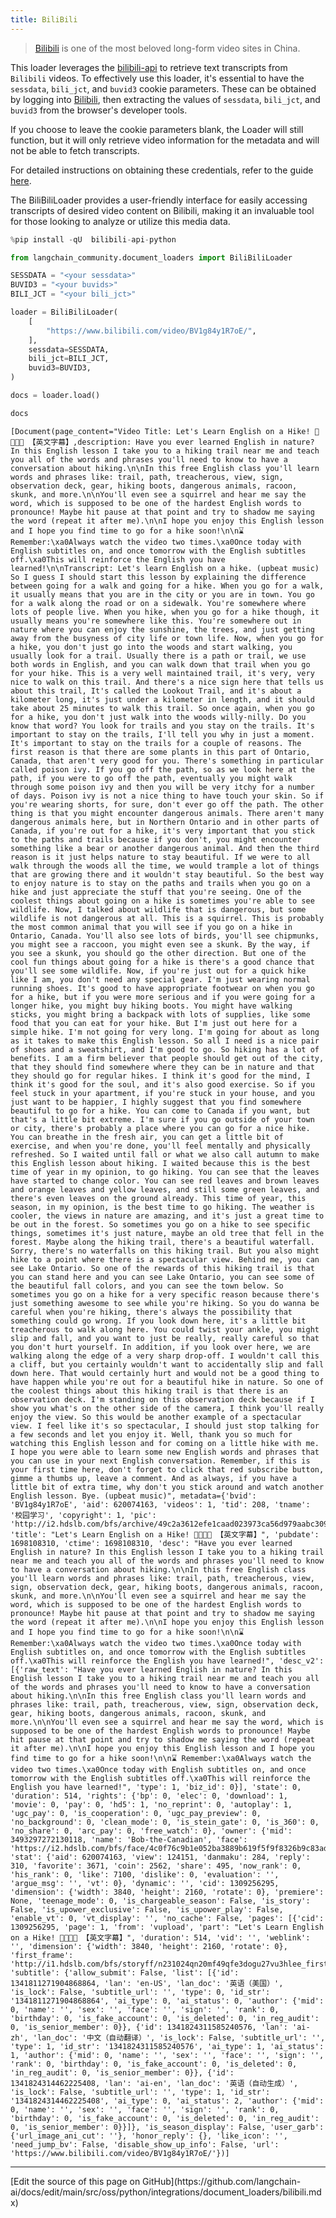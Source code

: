 ```yaml
---
title: BiliBili
---
```


>[Bilibili](https://www.bilibili.com/) is one of the most beloved long-form video sites in China.

This loader leverages the [bilibili-api](https://github.com/Nemo2011/bilibili-api) to retrieve text transcripts from `Bilibili` videos. To effectively use this loader, it's essential to have the `sessdata`, `bili_jct`, and `buvid3` cookie parameters. These can be obtained by logging into [Bilibili](https://www.bilibili.com/), then extracting the values of `sessdata`, `bili_jct`, and `buvid3` from the browser's developer tools.

If you choose to leave the cookie parameters blank, the Loader will still function, but it will only retrieve video information for the metadata and will not be able to fetch transcripts.

For detailed instructions on obtaining these credentials, refer to the guide [here](https://nemo2011.github.io/bilibili-api/#/get-credential).

The BiliBiliLoader provides a user-friendly interface for easily accessing transcripts of desired video content on Bilibili, making it an invaluable tool for those looking to analyze or utilize this media data.

```python
%pip install -qU  bilibili-api-python
```

```python
from langchain_community.document_loaders import BiliBiliLoader
```

```python
SESSDATA = "<your sessdata>"
BUVID3 = "<your buvids>"
BILI_JCT = "<your bili_jct>"
```

```python
loader = BiliBiliLoader(
    [
        "https://www.bilibili.com/video/BV1g84y1R7oE/",
    ],
    sessdata=SESSDATA,
    bili_jct=BILI_JCT,
    buvid3=BUVID3,
)
```

```python
docs = loader.load()
```

```python
docs
```

```output
[Document(page_content="Video Title: Let's Learn English on a Hike! 🍂🚶🏼🎒 【英文字幕】,description: Have you ever learned English in nature? In this English lesson I take you to a hiking trail near me and teach you all of the words and phrases you'll need to know to have a conversation about hiking.\n\nIn this free English class you'll learn words and phrases like: trail, path, treacherous, view, sign, observation deck, gear, hiking boots, dangerous animals, racoon, skunk, and more.\n\nYou'll even see a squirrel and hear me say the word, which is supposed to be one of the hardest English words to pronounce! Maybe hit pause at that point and try to shadow me saying the word (repeat it after me).\n\nI hope you enjoy this English lesson and I hope you find time to go for a hike soon!\n\n⌛ Remember:\xa0Always watch the video two times.\xa0Once today with English subtitles on, and once tomorrow with the English subtitles off.\xa0This will reinforce the English you have learned!\n\nTranscript: Let's learn English on a hike. (upbeat music) So I guess I should start this lesson by explaining the difference between going for a walk and going for a hike. When you go for a walk, it usually means that you are in the city or you are in town. You go for a walk along the road or on a sidewalk. You're somewhere where lots of people live. When you hike, when you go for a hike though, it usually means you're somewhere like this. You're somewhere out in nature where you can enjoy the sunshine, the trees, and just getting away from the busyness of city life or town life. Now, when you go for a hike, you don't just go into the woods and start walking, you usually look for a trail. Usually there is a path or trail, we use both words in English, and you can walk down that trail when you go for your hike. This is a very well maintained trail, it's very, very nice to walk on this trail. And there's a nice sign here that tells us about this trail, It's called the Lookout Trail, and it's about a kilometer long, it's just under a kilometer in length, and it should take about 25 minutes to walk this trail. So once again, when you go for a hike, you don't just walk into the woods willy-nilly. Do you know that word? You look for trails and you stay on the trails. It's important to stay on the trails, I'll tell you why in just a moment. It's important to stay on the trails for a couple of reasons. The first reason is that there are some plants in this part of Ontario, Canada, that aren't very good for you. There's something in particular called poison ivy. If you go off the path, so as we look here at the path, if you were to go off the path, eventually you might walk through some poison ivy and then you will be very itchy for a number of days. Poison ivy is not a nice thing to have touch your skin. So if you're wearing shorts, for sure, don't ever go off the path. The other thing is that you might encounter dangerous animals. There aren't many dangerous animals here, but in Northern Ontario and in other parts of Canada, if you're out for a hike, it's very important that you stick to the paths and trails because if you don't, you might encounter something like a bear or another dangerous animal. And then the third reason is it just helps nature to stay beautiful. If we were to all walk through the woods all the time, we would trample a lot of things that are growing there and it wouldn't stay beautiful. So the best way to enjoy nature is to stay on the paths and trails when you go on a hike and just appreciate the stuff that you're seeing. One of the coolest things about going on a hike is sometimes you're able to see wildlife. Now, I talked about wildlife that is dangerous, but some wildlife is not dangerous at all. This is a squirrel. This is probably the most common animal that you will see if you go on a hike in Ontario, Canada. You'll also see lots of birds, you'll see chipmunks, you might see a raccoon, you might even see a skunk. By the way, if you see a skunk, you should go the other direction. But one of the cool fun things about going for a hike is there's a good chance that you'll see some wildlife. Now, if you're just out for a quick hike like I am, you don't need any special gear. I'm just wearing normal running shoes. It's good to have appropriate footwear on when you go for a hike, but if you were more serious and if you were going for a longer hike, you might buy hiking boots. You might have walking sticks, you might bring a backpack with lots of supplies, like some food that you can eat for your hike. But I'm just out here for a simple hike. I'm not going for very long. I'm going for about as long as it takes to make this English lesson. So all I need is a nice pair of shoes and a sweatshirt, and I'm good to go. So hiking has a lot of benefits. I am a firm believer that people should get out of the city, that they should find somewhere where they can be in nature and that they should go for regular hikes. I think it's good for the mind, I think it's good for the soul, and it's also good exercise. So if you feel stuck in your apartment, if you're stuck in your house, and you just want to be happier, I highly suggest that you find somewhere beautiful to go for a hike. You can come to Canada if you want, but that's a little bit extreme. I'm sure if you go outside of your town or city, there's probably a place where you can go for a nice hike. You can breathe in the fresh air, you can get a little bit of exercise, and when you're done, you'll feel mentally and physically refreshed. So I waited until fall or what we also call autumn to make this English lesson about hiking. I waited because this is the best time of year in my opinion, to go hiking. You can see that the leaves have started to change color. You can see red leaves and brown leaves and orange leaves and yellow leaves, and still some green leaves, and there's even leaves on the ground already. This time of year, this season, in my opinion, is the best time to go hiking. The weather is cooler, the views in nature are amazing, and it's just a great time to be out in the forest. So sometimes you go on a hike to see specific things, sometimes it's just nature, maybe an old tree that fell in the forest. Maybe along the hiking trail, there's a beautiful waterfall. Sorry, there's no waterfalls on this hiking trail. But you also might hike to a point where there is a spectacular view. Behind me, you can see Lake Ontario. So one of the rewards of this hiking trail is that you can stand here and you can see Lake Ontario, you can see some of the beautiful fall colors, and you can see the town below. So sometimes you go on a hike for a very specific reason because there's just something awesome to see while you're hiking. So you do wanna be careful when you're hiking, there's always the possibility that something could go wrong. If you look down here, it's a little bit treacherous to walk along here. You could twist your ankle, you might slip and fall, and you want to just be really, really careful so that you don't hurt yourself. In addition, if you look over here, we are walking along the edge of a very sharp drop-off. I wouldn't call this a cliff, but you certainly wouldn't want to accidentally slip and fall down here. That would certainly hurt and would not be a good thing to have happen while you're out for a beautiful hike in nature. So one of the coolest things about this hiking trail is that there is an observation deck. I'm standing on this observation deck because if I show you what's on the other side of the camera, I think you'll really enjoy the view. So this would be another example of a spectacular view. I feel like it's so spectacular, I should just stop talking for a few seconds and let you enjoy it. Well, thank you so much for watching this English lesson and for coming on a little hike with me. I hope you were able to learn some new English words and phrases that you can use in your next English conversation. Remember, if this is your first time here, don't forget to click that red subscribe button, gimme a thumbs up, leave a comment. And as always, if you have a little bit of extra time, why don't you stick around and watch another English lesson. Bye. (upbeat music)", metadata={'bvid': 'BV1g84y1R7oE', 'aid': 620074163, 'videos': 1, 'tid': 208, 'tname': '校园学习', 'copyright': 1, 'pic': 'http://i2.hdslb.com/bfs/archive/49c2a3612efe1caad023973ca56d979aabc30922.jpg', 'title': "Let's Learn English on a Hike! 🍂🚶🏼🎒 【英文字幕】", 'pubdate': 1698108310, 'ctime': 1698108310, 'desc': "Have you ever learned English in nature? In this English lesson I take you to a hiking trail near me and teach you all of the words and phrases you'll need to know to have a conversation about hiking.\n\nIn this free English class you'll learn words and phrases like: trail, path, treacherous, view, sign, observation deck, gear, hiking boots, dangerous animals, racoon, skunk, and more.\n\nYou'll even see a squirrel and hear me say the word, which is supposed to be one of the hardest English words to pronounce! Maybe hit pause at that point and try to shadow me saying the word (repeat it after me).\n\nI hope you enjoy this English lesson and I hope you find time to go for a hike soon!\n\n⌛ Remember:\xa0Always watch the video two times.\xa0Once today with English subtitles on, and once tomorrow with the English subtitles off.\xa0This will reinforce the English you have learned!", 'desc_v2': [{'raw_text': "Have you ever learned English in nature? In this English lesson I take you to a hiking trail near me and teach you all of the words and phrases you'll need to know to have a conversation about hiking.\n\nIn this free English class you'll learn words and phrases like: trail, path, treacherous, view, sign, observation deck, gear, hiking boots, dangerous animals, racoon, skunk, and more.\n\nYou'll even see a squirrel and hear me say the word, which is supposed to be one of the hardest English words to pronounce! Maybe hit pause at that point and try to shadow me saying the word (repeat it after me).\n\nI hope you enjoy this English lesson and I hope you find time to go for a hike soon!\n\n⌛ Remember:\xa0Always watch the video two times.\xa0Once today with English subtitles on, and once tomorrow with the English subtitles off.\xa0This will reinforce the English you have learned!", 'type': 1, 'biz_id': 0}], 'state': 0, 'duration': 514, 'rights': {'bp': 0, 'elec': 0, 'download': 1, 'movie': 0, 'pay': 0, 'hd5': 1, 'no_reprint': 0, 'autoplay': 1, 'ugc_pay': 0, 'is_cooperation': 0, 'ugc_pay_preview': 0, 'no_background': 0, 'clean_mode': 0, 'is_stein_gate': 0, 'is_360': 0, 'no_share': 0, 'arc_pay': 0, 'free_watch': 0}, 'owner': {'mid': 3493297272130118, 'name': 'Bob-the-Canadian', 'face': 'https://i2.hdslb.com/bfs/face/4c0f76c9b1e052ba3889b619f5f9f8326b9c83ad.png'}, 'stat': {'aid': 620074163, 'view': 124151, 'danmaku': 284, 'reply': 310, 'favorite': 3671, 'coin': 2562, 'share': 495, 'now_rank': 0, 'his_rank': 0, 'like': 7100, 'dislike': 0, 'evaluation': '', 'argue_msg': '', 'vt': 0}, 'dynamic': '', 'cid': 1309256295, 'dimension': {'width': 3840, 'height': 2160, 'rotate': 0}, 'premiere': None, 'teenage_mode': 0, 'is_chargeable_season': False, 'is_story': False, 'is_upower_exclusive': False, 'is_upower_play': False, 'enable_vt': 0, 'vt_display': '', 'no_cache': False, 'pages': [{'cid': 1309256295, 'page': 1, 'from': 'vupload', 'part': "Let's Learn English on a Hike! 🍂🚶🏼🎒 【英文字幕】", 'duration': 514, 'vid': '', 'weblink': '', 'dimension': {'width': 3840, 'height': 2160, 'rotate': 0}, 'first_frame': 'http://i1.hdslb.com/bfs/storyff/n231024qn20mf49qfe3dogu27vu3hlee_firsti.jpg'}], 'subtitle': {'allow_submit': False, 'list': [{'id': 1341811271904868864, 'lan': 'en-US', 'lan_doc': '英语（美国）', 'is_lock': False, 'subtitle_url': '', 'type': 0, 'id_str': '1341811271904868864', 'ai_type': 0, 'ai_status': 0, 'author': {'mid': 0, 'name': '', 'sex': '', 'face': '', 'sign': '', 'rank': 0, 'birthday': 0, 'is_fake_account': 0, 'is_deleted': 0, 'in_reg_audit': 0, 'is_senior_member': 0}}, {'id': 1341824311585240576, 'lan': 'ai-zh', 'lan_doc': '中文（自动翻译）', 'is_lock': False, 'subtitle_url': '', 'type': 1, 'id_str': '1341824311585240576', 'ai_type': 1, 'ai_status': 1, 'author': {'mid': 0, 'name': '', 'sex': '', 'face': '', 'sign': '', 'rank': 0, 'birthday': 0, 'is_fake_account': 0, 'is_deleted': 0, 'in_reg_audit': 0, 'is_senior_member': 0}}, {'id': 1341824314462225408, 'lan': 'ai-en', 'lan_doc': '英语（自动生成）', 'is_lock': False, 'subtitle_url': '', 'type': 1, 'id_str': '1341824314462225408', 'ai_type': 0, 'ai_status': 2, 'author': {'mid': 0, 'name': '', 'sex': '', 'face': '', 'sign': '', 'rank': 0, 'birthday': 0, 'is_fake_account': 0, 'is_deleted': 0, 'in_reg_audit': 0, 'is_senior_member': 0}}]}, 'is_season_display': False, 'user_garb': {'url_image_ani_cut': ''}, 'honor_reply': {}, 'like_icon': '', 'need_jump_bv': False, 'disable_show_up_info': False, 'url': 'https://www.bilibili.com/video/BV1g84y1R7oE/'})]
```

---

<Callout icon="pen-to-square" iconType="regular">
  [Edit the source of this page on GitHub](https://github.com/langchain-ai/docs/edit/main/src/oss/python/integrations/document_loaders/bilibili.mdx)
</Callout>
